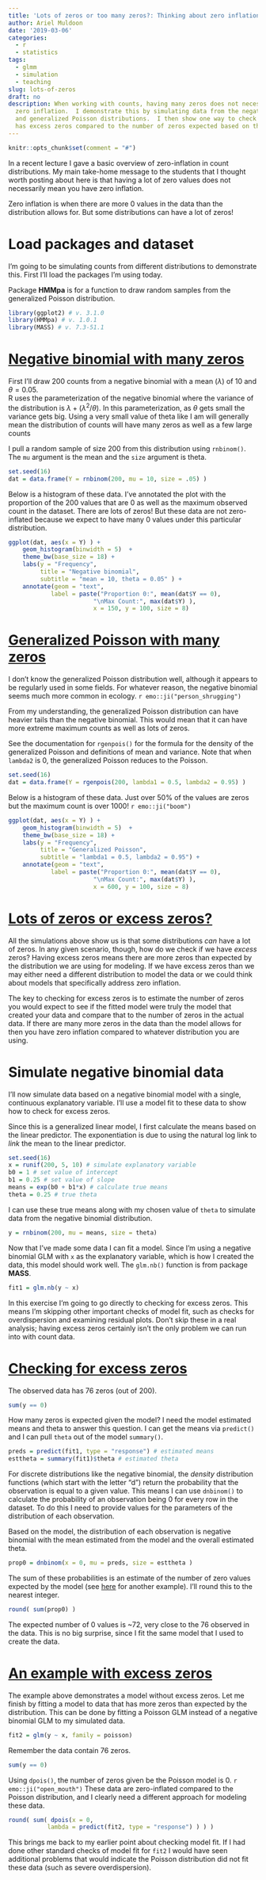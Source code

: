 ```yaml
---
title: 'Lots of zeros or too many zeros?: Thinking about zero inflation in count data'
author: Ariel Muldoon
date: '2019-03-06'
categories:
  - r
  - statistics
tags:
  - glmm
  - simulation
  - teaching
slug: lots-of-zeros
draft: no
description: When working with counts, having many zeros does not necessarily indicate
  zero inflation.  I demonstrate this by simulating data from the negative binomial
  and generalized Poisson distributions.  I then show one way to check if the data
  has excess zeros compared to the number of zeros expected based on the model.
---
```


```r
knitr::opts_chunk$set(comment = "#")
```

In a recent lecture I gave a basic overview of zero-inflation in count distributions.  My main take-home message to the students that I thought worth posting about here is that having a lot of zero values does not necessarily mean you have zero inflation.

Zero inflation is when there are more 0 values in the data than the distribution allows for.  But some distributions can have a lot of zeros!

# Load packages and dataset

I'm going to be simulating counts from different distributions to demonstrate this.  First I'll load the packages I'm using today.

Package **HMMpa** is for a function to draw random samples from the generalized Poisson distribution.

```r
library(ggplot2) # v. 3.1.0
library(HMMpa) # v. 1.0.1
library(MASS) # v. 7.3-51.1
```

# [Negative binomial with many zeros](negative-binomial-with-many-zeros)

First I'll draw 200 counts from a negative binomial with a mean ($\lambda$) of $10$ and $\theta = 0.05$.  
R uses the parameterization of the negative binomial where the variance of the distribution is $\lambda + (\lambda^2/\theta)$.  In this parameterization, as $\theta$ gets small the variance gets big.  Using a very small value of theta like I am will generally mean the distribution of counts will have many zeros as well as a few large counts

I pull a random sample of size 200 from this distribution using `rnbinom()`.  The `mu` argument is the mean and the `size` argument is theta.  

```r
set.seed(16)
dat = data.frame(Y = rnbinom(200, mu = 10, size = .05) )
```

Below is a histogram of these data.  I've annotated the plot with the proportion of the 200 values that are 0 as well as the maximum observed count in the dataset.  There are lots of zeros!  But these data are not zero-inflated because we expect to have many 0 values under this particular distribution.

```r
ggplot(dat, aes(x = Y) ) +
	geom_histogram(binwidth = 5)  +
	theme_bw(base_size = 18) +
	labs(y = "Frequency",
	     title = "Negative binomial",
	     subtitle = "mean = 10, theta = 0.05" ) +
	annotate(geom = "text",
		    label = paste("Proportion 0:", mean(dat$Y == 0), 
		    		    "\nMax Count:", max(dat$Y) ),
		    		    x = 150, y = 100, size = 8)

```

# [Generalized Poisson with many zeros](#generalized-poisson-with-many-zeros)

I don't know the generalized Poisson distribution well, although it appears to be regularly used in some fields.  For whatever reason, the negative binomial seems much more common in ecology.  `r emo::ji("person_shrugging")`

From my understanding, the generalized Poisson distribution can have heavier tails than the negative binomial.  This would mean that it can have more extreme maximum counts as well as lots of zeros.

See the documentation for `rgenpois()` for the formula for the density of the generalized Poisson and definitions of mean and variance.  Note that when `lambda2` is 0, the generalized Poisson reduces to the Poisson.


```r
set.seed(16)
dat = data.frame(Y = rgenpois(200, lambda1 = 0.5, lambda2 = 0.95) )
```

Below is a histogram of these data.  Just over 50% of the values are zeros but the maximum count is over 1000! `r emo::ji("boom")`

```r
ggplot(dat, aes(x = Y) ) +
	geom_histogram(binwidth = 5)  +
	theme_bw(base_size = 18) +
	labs(y = "Frequency",
	     title = "Generalized Poisson",
	     subtitle = "lambda1 = 0.5, lambda2 = 0.95") +
	annotate(geom = "text",
		    label = paste("Proportion 0:", mean(dat$Y == 0), 
		    		    "\nMax Count:", max(dat$Y) ),
		    		    x = 600, y = 100, size = 8)

```

# [Lots of zeros or excess zeros?](#lots-of-zeros-or-excess-zeros)

All the simulations above show us is that some distributions *can* have a lot of zeros.  In any given scenario, though, how do we check if we have *excess* zeros?  Having excess zeros means there are more zeros than expected by the distribution we are using for modeling.  If we have excess zeros than we may either need a different distribution to model the data or we could think about models that specifically address zero inflation.

The key to checking for excess zeros is to estimate the number of zeros you would expect to see if the fitted model were truly the model that created your data and compare that to the number of zeros in the actual data.  If there are many more zeros in the data than the model allows for then you have zero inflation compared to whatever distribution you are using.

# Simulate negative binomial data

I'll now simulate data based on a negative binomial model with a single, continuous explanatory variable.  I'll use a model fit to these data to show how to check for excess zeros.

Since this is a generalized linear model, I first calculate the means based on the linear predictor. The exponentiation is due to using the natural log link to *link* the mean to the linear predictor.

```r
set.seed(16)
x = runif(200, 5, 10) # simulate explanatory variable
b0 = 1 # set value of intercept
b1 = 0.25 # set value of slope
means = exp(b0 + b1*x) # calculate true means
theta = 0.25 # true theta
```

I can use these true means along with my chosen value of `theta` to simulate data from the negative binomial distribution.

```r
y = rnbinom(200, mu = means, size = theta)
```

Now that I've made some data I can fit a model.  Since I'm using a negative binomial GLM with `x` as the explanatory variable, which is how I created the data, this model should work well.  The `glm.nb()` function is from package **MASS**.

```r
fit1 = glm.nb(y ~ x)
```

In this exercise I'm going to go directly to checking for excess zeros.  This means I'm skipping other important checks of model fit, such as checks for overdispersion and examining residual plots.  Don't skip these in a real analysis; having excess zeros certainly isn't the only problem we can run into with count data.

# [Checking for excess zeros](#checking-for-excess-zeros)

The observed data has 76 zeros (out of 200).

```r
sum(y == 0)
```

How many zeros is expected given the model?  I need the model estimated means and theta to answer this question.  I can get the means via `predict()` and I can pull `theta` out of the model `summary()`.

```r
preds = predict(fit1, type = "response") # estimated means
esttheta = summary(fit1)$theta # estimated theta
```

For discrete distributions like the negative binomial, the *density* distribution functions (which start with the letter "d") return the probability that the observation is equal to a given value.  This means I can use `dnbinom()` to calculate the probability of an observation being 0 for every row in the dataset.  To do this I need to provide values for the parameters of the distribution of each observation.  

Based on the model, the distribution of each observation is negative binomial with the mean estimated from the model and the overall estimated theta.

```r
prop0 = dnbinom(x = 0, mu = preds, size = esttheta )
```

The sum of these probabilities is an estimate of the number of zero values expected by the model (see [here](https://data.library.virginia.edu/getting-started-with-hurdle-models/) for another example).  I'll round this to the nearest integer.

```r
round( sum(prop0) )
```

The expected number of 0 values is ~72, very close to the 76 observed in the data.  This is no big surprise, since I fit the same model that I used to create the data.

# [An example with excess zeros](#an-example-with-excess-zeros)

The example above demonstrates a model without excess zeros.  Let me finish by fitting a model to data that has more zeros than expected by the distribution.  This can be done by fitting a Poisson GLM instead of a negative binomial GLM to my simulated data.

```r
fit2 = glm(y ~ x, family = poisson)
```

Remember the data contain 76 zeros.

```r
sum(y == 0)
```

Using `dpois()`, the number of zeros given be the Poisson model is 0. `r emo::ji("open_mouth")` These data are zero-inflated compared to the Poisson distribution, and I clearly need a different approach for modeling these data.

```r
round( sum( dpois(x = 0,
           lambda = predict(fit2, type = "response") ) ) )
```

This brings me back to my earlier point about checking model fit.  If I had done other standard checks of model fit for `fit2` I would have seen additional problems that would indicate the Poisson distribution did not fit these data (such as severe overdispersion).

